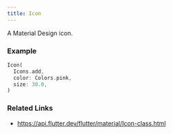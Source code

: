 ```yaml
---
title: Icon
---
```


A Material Design icon.


### Example

```dart liveslice=Icon
Icon(
  Icons.add,
  color: Colors.pink,
  size: 30.0,
)
```

### Related Links
- https://api.flutter.dev/flutter/material/Icon-class.html
